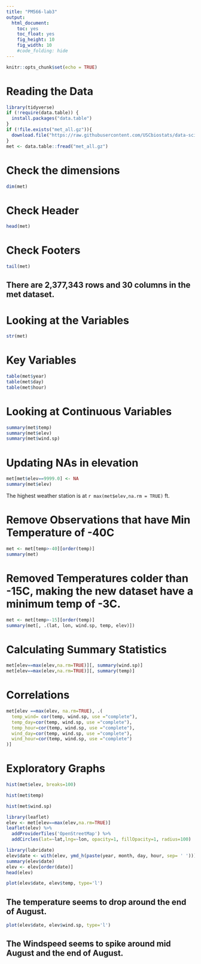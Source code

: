 ```yaml
---
title: "PM566-lab3"
output:
  html_document:
    toc: yes
    toc_float: yes
    fig_height: 10
    fig_width: 10
    #code_folding: hide
---
```



```r
knitr::opts_chunk$set(echo = TRUE)
```

# Reading the Data
```r
library(tidyverse)
if (!require(data.table)) {
  install.packages("data.table")
}
if (!file.exists("met_all.gz")){
  download.file("https://raw.githubusercontent.com/USCbiostats/data-science-data/master/02_met/met_all.gz", "met_all.gz", method="libcurl", timeout = 60)
}
met <- data.table::fread("met_all.gz")
```

# Check the dimensions
```r
dim(met)
```
# Check Header
```r
head(met)
```
# Check Footers
```r
tail(met)
```
## There are 2,377,343 rows and 30 columns in the met dataset.

# Looking at the Variables 
```r
str(met)
```
# Key Variables

```r
table(met$year)
table(met$day)
table(met$hour)
```

# Looking at Continuous Variables 
```r
summary(met$temp)
summary(met$elev)
summary(met$wind.sp)
```

# Updating NAs in elevation
```r
met[met$elev==9999.0] <- NA
summary(met$elev)
```

The highest weather station is at `r max(met$elev,na.rm = TRUE)` ft.

# Remove Observations that have Min Temperature of -40C
```r
met <- met[temp>-40][order(temp)]
summary(met)
```
# Removed Temperatures colder than -15C, making the new dataset have a minimum temp of -3C. 
```r
met <- met[temp>-15][order(temp)]
summary(met[, .(lat, lon, wind.sp, temp, elev)])
```
# Calculating Summary Statistics 
```r
met[elev==max(elev,na.rm=TRUE)][, summary(wind.sp)]
met[elev==max(elev,na.rm=TRUE)][, summary(temp)]
```
# Correlations
```r
met[elev ==max(elev, na.rm=TRUE), .(
  temp_wind= cor(temp, wind.sp, use ="complete"),
  temp_day=cor(temp, wind.sp, use ="complete"),
  temp_hour=cor(temp, wind.sp, use ="complete"),
  wind_day=cor(temp, wind.sp, use ="complete"),
  wind_hour=cor(temp, wind.sp, use ="complete")
)]
```

# Exploratory Graphs 
```r
hist(met$elev, breaks=100)
```

```r
hist(met$temp)
```

```r
hist(met$wind.sp)
```

```r
library(leaflet)
elev <- met[elev==max(elev,na.rm=TRUE)]
leaflet(elev) %>%
  addProviderTiles('OpenStreetMap') %>% 
  addCircles(lat=~lat,lng=~lon, opacity=1, fillOpacity=1, radius=100)
```

```r
library(lubridate)
elev$date <- with(elev, ymd_h(paste(year, month, day, hour, sep= ' ')))
summary(elev$date)
elev <- elev[order(date)]
head(elev)
```

```r
plot(elev$date, elev$temp, type='l')
```
## The temperature seems to drop around the end of August. 
```r
plot(elev$date, elev$wind.sp, type='l')
```
## The Windspeed seems to spike around mid August and the end of August. 